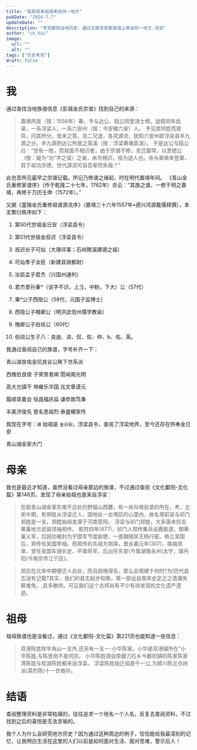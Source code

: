 ---
title: "我和母亲祖母来自同一地方"
pubDate: "2024-7-7"
updateDate: ""
description: "考究鄱阳当地历史，通过文献发现家族祖上来自同一地方-浮梁"
author: "ch_kai"
image:
  url: ""
  alt: ""
tags: ["历史考究"]
draft: false
---


# 我

通过查找当地族谱信息《彭城金氏宗谱》找到自己的来源：

> 嘉靖丙辰（按：1556年）春，予与达公、瓯公同登进士榜。迨叙同年齿录，一系浮梁人，一系六安州（按：今安徽六安）人。
> 予见其同姓而居异，问其所分，皆未之答。及二兄退，各究源流，犹知六安州即浮梁县羊九源之分。羊九源则达公所居之英溪（按：浮梁黄墩英溪）。
> 于是达公与瓯公曰：“世有一姓，而觌面不相识者，由于宗谱不修，变迁靡常，以至缌公（按：疑为“功”字之误）之亲，未尽相识，视为途人也。余与弟俱幸登第，其于祖功宗德，世代源流可自吾辈而失哉？”

此也吾所见最早之宗谱记载。所记乃修谱之缘起，时在明代嘉靖年间。
《青山金氏重修家谱序》（作于乾隆二十七年，1762年）亦云：“其族之谱，一修于明之嘉靖，再修于万历壬申（1572年）。”

又据《童陵金氏重修祖谱源流序》（嘉靖三十六年1557年•德兴鸿源戴儒拜撰），本支繁衍秩序如下：

1. 第50代世祖金日安（浮梁县令）

2. 第51代世祖金叔迟（浮梁县令）

3. 叔迟长子可灿（大理评事；石岭腾溪建德之祖）

4. 可灿季子汝臣（新建县骑都尉）

5. 汝臣孟子君杰（兴国州通判）

6. 君杰曾孙秉*（该字不识，上彐，中粉，下大）公（57代）

7. 秉*公子西隐公（58代，元国子监博士）

8. 西隐公子槐卿公（明洪武信州儒学教谕）

9. 槐卿公子伯埙公（60代）

10. 伯埙公生子八：良迪、进、侃、佐、仲、b、佑、英。

我通过查阅自己的族谱，字号补齐一下：

<VerticalText>

<div class="zupu">
青山湖良佑金坑良谷公秩下世系派

西槐伯良俊		子荣景普阐		誾闻阁光明

高大允镇干		坤雍乐华国		兆文章谟元

履顺享嘉会		恒昌福庆延		谦恭敦笃秉

丰美济俊先		晋名思祖烈		泰盛耀家传
</div>

</VerticalText>

我现在字号：`谟` 始祖是 `金日安`。浮梁县令，查阅了浮梁地界，至今还存在<TextLinkDefault link='https://map.baidu.com/poi/%E9%87%91%E5%85%AC%E7%A5%A0/@13053209.93423259,3403241.8010352254,16.68z?uid=2b43dbced93964aaf03cbae7&ugc_type=3&ugc_ver=1&device_ratio=2&compat=1&pcevaname=pc4.1&querytype=detailConInfo&da_src=shareurl' text='金公祠'/>供奉金日安

<ImageTip>
  <Picture  
    src={image01} 
    alt=""
    formats={['avif', 'webp']}
    slot={'image'}
    class={'c-image'}
  />
  <span slot="tip">青山湖金家大门</span>
</ImageTip>

# 母亲

我也是最近才知道，虽然没看过母亲那边的族谱，不过通过查阅《文化鄱阳-文化篇》第146页，发现了母亲始祖也是来自浮梁：

> 在距青山湖金家东南不远处的野猫山西麓，有一处叫塔前垄的所在，考，北宋中期，有郑姓从浮梁迁人，因地处一古塔前的山垄内，故名塔前梁与祁门郑姓是一支，郑姓始祖发源于河南荥阳。
> 浮梁与祁门郑姓，大多唐末抗击黄巢地方武装领袖郑传。
> 乾符四年(877)，祁门人郑传集兵设鹿能道，御黄巢义军，后因功被封为宁国军节度副使，一直跟随吴王杨行密。杨立吴国后，郑传任吴国宰相。而郑传的先祖为郑庠。晋永嘉元年(307)，南祖郑庠，曾任吴国车骑长史、平南将军，后出任东安(今属湖南永州)太守，镇丹阳(今南京市江宁区)。

> 郑氏在北宋中期便迁人此处，而且因塔得名，那么此塔建于何时?为!历代县志没有记载?其实，我们的县志起步较晚，第一部出自南宋史定之之遗漏失察难免，,且多散供。可见我们这个古邦尚有不少有待发现的文化遗产遗迹。

# 祖母

祖母族谱也是没看过，通过《文化鄱阳-文化篇》第221页也能知道一些信息：

> 双港陈姓除羊角山一支外,还另有一支一-小华陈家。小华是双港镇所在”小华陈姓,与陈思岗不是同宗。
> 小华陈姓源自原磨刀石乡今鄱阳镇的陈家陈家湾陈姓与桂湖陈姓都来自浮梁。
> 浮梁陈姓始迁祖是千一公,为颖川陈兰仓岭派(英烈陈)十一世裔孙。

# 结语

查阅整理资料是非常枯燥的，往往追求一个地名一个人名，反复去查阅资料，不过找到之后的喜悦是无法言喻的。

我个人为什么会研究地方历史？因为通过这种周边的例子，恰恰能给我最深刻的记忆，让我明白生活在这里的人们以前是如何面对生活、面对苦难，警示后人！